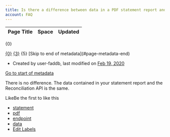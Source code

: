```yaml
---
title: Is there a difference between data in a PDF statement report and data retrieved from the statement endpoint?
account: FAQ 
---
```


<table class="aui"> <thead> <tr class="header"> <th class="search-result-title">Page Title</th> <th class="search-result-space">Space</th> <th class="search-result-date">Updated</th> </tr> </thead> </table> <p class="search-result-count">{0}</p> <tr class="search-result"> <td class="search-result-title"><a href="{1}" class="content-type-{2}"><span>{0}</span></a></td> <td class="search-result-space"><a class="space" href="/display/{4}/" title="{3}">{3}</a></td> <td class="search-result-date"><span class="date" title="{6}">{5}</span></td> </tr> [Skip to end of metadata](#page-metadata-end)

*   Created by user-faddb, last modified on [Feb 19, 2020](/pages/diffpagesbyversion.action?pageId=721065&selectedPageVersions=2&selectedPageVersions=3 "Show changes")

[Go to start of metadata](#page-metadata-start)

There is no difference. The data contained in your statement report and the Reconciliation API is the same.

LikeBe the first to like this

*   [statement](/label/FAQ/statement)
*   [pdf](/label/FAQ/pdf)
*   [endpoint](/label/FAQ/endpoint)
*   [data](/label/FAQ/data)
*   [Edit Labels](# "Edit Labels (Type 'l')")




